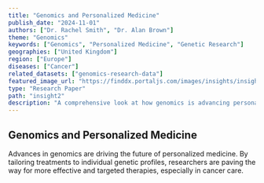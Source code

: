 ```yaml
---
title: "Genomics and Personalized Medicine"
publish_date: "2024-11-01"
authors: ["Dr. Rachel Smith", "Dr. Alan Brown"]
theme: "Genomics"
keywords: ["Genomics", "Personalized Medicine", "Genetic Research"]
geographies: ["United Kingdom"]
region: ["Europe"]
diseases: ["Cancer"]
related_datasets: ["genomics-research-data"]
featured_image_url: "https://finddx.portaljs.com/images/insights/insightDefault.svg"
type: "Research Paper"
path: "insight2"
description: "A comprehensive look at how genomics is advancing personalized healthcare."
---
```


## Genomics and Personalized Medicine

Advances in genomics are driving the future of personalized medicine. By tailoring treatments to individual genetic profiles, researchers are paving the way for more effective and targeted therapies, especially in cancer care.
